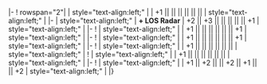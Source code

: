 {{Ship/EquipmentBonuses}}
|-
! rowspan="2"|{{RedGunLight}}{{EquipmentLink|12.7cm Twin Gun Mount Model C Kai 2}}
| style="text-align:left;" |
| +1 || || || || || ||
| style="text-align:left;" |
|-
| style="text-align:left;" | '''+ LOS Radar'''
| +2 || +3 || || || || || +1
| style="text-align:left;" |
|-
! {{RedGunLight}}{{EquipmentLink|12.7cm Twin Gun Mount Model D Kai 2}}
| style="text-align:left;" | 
| +1 || || || || || || +1 
| style="text-align:left;" |
|-
! {{RedGunLight}}{{EquipmentLink|12.7cm Twin Gun Mount Model D Kai 3}}
| style="text-align:left;" | 
| +1 || || || || || || +1 
| style="text-align:left;" | 
|-
! {{GreenGunDP}}{{EquipmentLink|5inch Single Gun Mount Mk.30 Kai + GFCS Mk.37}}
| style="text-align:left;" | 
| +1 || || || || || || 
| style="text-align:left;" | 
{{Ship/EquipmentBonuses/Header}}
! {{Searchlight}}{{EquipmentLink|Searchlight}}
| style="text-align:left;" | 
| +1 || || || || || || 
| style="text-align:left;" | 
|-
! {{Skilled Lookout}}{{EquipmentLink|Skilled Lookouts}}
| style="text-align:left;" | 
| +1 || +2 || || +2 || +1 || || +2
| style="text-align:left;" | 
|}